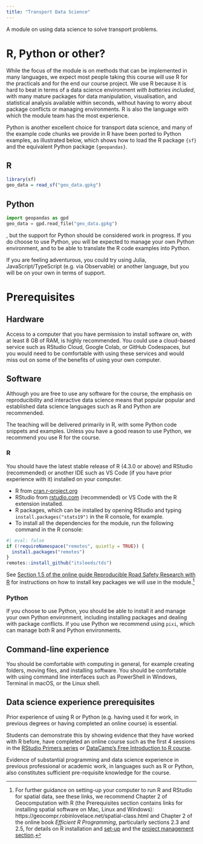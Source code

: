 ```yaml
---
title: "Transport Data Science"
---
```


A module on using data science to solve transport problems.

# R, Python or other?

While the focus of the module is on methods that can be implemented in many languages, we expect most people taking this course will use R for the practicals and for the end our course project.
We use R because it is hard to beat in terms of a data science environment *with batteries included*, with many mature packages for data manipulation, visualisation, and statistical analysis available within seconds, without having to worry about package conflicts or managing environments.
R is also the language with which the module team has the most experience.

Python is another excellent choice for transport data science, and many of the example code chunks we provide in R have been ported to Python examples, as illustrated below, which shows how to load the R package `{sf}` and the equivalent Python package `{geopandas}`.

::: {.panel-tabset}

## R

```r
library(sf)
geo_data = read_sf("geo_data.gpkg")
```

## Python

```python
import geopandas as gpd
geo_data = gpd.read_file("geo_data.gpkg")
```

:::

, but the support for Python should be considered work in progress.
If you do choose to use Python, you will be expected to manage your own Python environment, and to be able to translate the R code examples into Python.

If you are feeling adventurous, you could try using Julia, JavaScript/TypeScript (e.g. via Observable) or another language, but you will be on your own in terms of support.

# Prerequisites

## Hardware 

Access to a computer that you have permission to install software on, with at least 8 GB of RAM, is highly recommended.
You could use a cloud-based service such as RStudio Cloud, Google Colab, or GitHub Codespaces, but you would need to be comfortable with using these services and would miss out on some of the benefits of using your own computer.

## Software

Although you are free to use any software for the course, the emphasis on reproducibility and interactive data science means that popular popular and established data science languages such as R and Python are recommended.

The teaching will be delivered primarily in R, with some Python code snippets and examples.
Unless you have a good reason to use Python, we recommend you use R for the course.

### R

You should have the latest stable release of R (4.3.0 or above) and RStudio (recommended) or another IDE such as VS Code (if you have prior experience with it) installed on your computer.

- R from [cran.r-project.org](https://cran.r-project.org/)
- RStudio from [rstudio.com](https://rstudio.com/products/rstudio/download/#download) (recommended) or VS Code with the R extension installed.
- R packages, which can be installed by opening RStudio and typing `install.packages("stats19")` in the R console, for example.
- To install all the dependencies for the module, run the following command in the R console:

```r
#| eval: false
if (!requireNamespace("remotes", quietly = TRUE)) {
  install.packages("remotes")
}
remotes::install_github("itsleeds/tds")
```

See [Section 1.5 of the online guide Reproducible Road Safety Research with R](https://itsleeds.github.io/rrsrr/introduction.html#installing-r-and-rstudio) for instructions on how to install key packages we will use in the module.^[
For further guidance on setting-up your computer to run R and RStudio for spatial data, see these links, we recommend 
Chapter 2 of Geocomputation with R (the Prerequisites section contains links for installing spatial software on Mac, Linux and Windows): https://geocompr.robinlovelace.net/spatial-class.html and Chapter 2 of the online book *Efficient R Programming*, particularly sections 2.3 and 2.5, for details on R installation and [set-up](https://csgillespie.github.io/efficientR/set-up.html) and the 
[project management section](https://csgillespie.github.io/efficientR/set-up.html#project-management).
]

### Python

If you choose to use Python, you should be able to install it and manage your own Python environment, including installing packages and dealing with package conflicts.
If you use Python we recommend using `pixi`, which can manage both R and Python environments.

## Command-line experience

You should be comfortable with computing in general, for example creating folders, moving files, and installing software.
You should be comfortable with using command line interfaces such as PowerShell in Windows, Terminal in macOS, or the Linux shell.

## Data science experience prerequisites

Prior experience of using R or Python (e.g. having used it for work, in previous degrees or having completed an online course) is essential.

Students can demonstrate this by showing evidence that they have worked with R before, have completed an online course such as the first 4 sessions in the [RStudio Primers series](https://rstudio.cloud/learn/primers) or [DataCamp’s Free Introduction to R course](https://www.datacamp.com/courses/free-introduction-to-r).

Evidence of substantial programming and data science experience in previous professional or academic work, in languages such as R or Python, also constitutes sufficient pre-requisite knowledge for the course.
